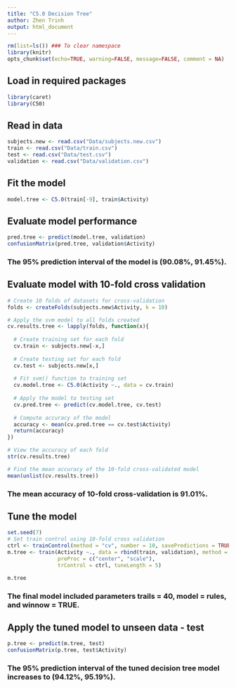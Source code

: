 ```yaml
---
title: "C5.0 Decision Tree"
author: Zhen Trinh
output: html_document
---
```


```r
rm(list=ls()) ### To clear namespace
library(knitr)
opts_chunk$set(echo=TRUE, warning=FALSE, message=FALSE, comment = NA)
```

## Load in required packages
```r
library(caret)
library(C50)
```

## Read in data
```r
subjects.new <- read.csv("Data/subjects.new.csv")
train <- read.csv("Data/train.csv")
test <- read.csv("Data/test.csv")
validation <- read.csv("Data/validation.csv")
```

## Fit the model
```r
model.tree <- C5.0(train[-9], train$Activity)
```

## Evaluate model performance 
```r
pred.tree <- predict(model.tree, validation)
confusionMatrix(pred.tree, validation$Activity)
```
   
### The 95% prediction interval of the model is (90.08%, 91.45%). 

## Evaluate model with 10-fold cross validation
```r
# Create 10 folds of datasets for cross-validation
folds <- createFolds(subjects.new$Activity, k = 10)

# Apply the svm model to all folds created 
cv.results.tree <- lapply(folds, function(x){
  
  # Create training set for each fold
  cv.train <- subjects.new[-x,]
  
  # Create testing set for each fold
  cv.test <- subjects.new[x,]
  
  # Fit svm() function to training set
  cv.model.tree <- C5.0(Activity ~., data = cv.train)
  
  # Apply the model to testing set
  cv.pred.tree <- predict(cv.model.tree, cv.test)
  
  # Compute accuracy of the model 
  accuracy <- mean(cv.pred.tree == cv.test$Activity)
  return(accuracy)
})

# View the accuracy of each fold
str(cv.results.tree)

# Find the mean accuracy of the 10-fold cross-validated model
mean(unlist(cv.results.tree))
```

### The mean accuracy of 10-fold cross-validation is 91.01%. 
   
## Tune the model
```r
set.seed(7)
# Set train control using 10-fold cross validation 
ctrl <- trainControl(method = "cv", number = 10, savePredictions = TRUE)
m.tree <- train(Activity ~., data = rbind(train, validation), method = "C5.0",
                preProc = c("center", "scale"),
                trControl = ctrl, tuneLength = 5)

m.tree
```
     
### The final model included parameters trails = 40, model = rules, and winnow = TRUE. 
    
## Apply the tuned model to unseen data - test
```r
p.tree <- predict(m.tree, test)
confusionMatrix(p.tree, test$Activity)
```
   
### The 95% prediction interval of the tuned decision tree model increases to (94.12%, 95.19%).
